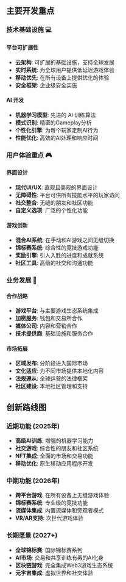 ## 主要开发重点

### 技术基础设施 💻

#### 平台可扩展性
- **云架构**: 可扩展的基础设施，支持全球发展
- **实时系统**: 为全球用户提供低延迟游戏体验
- **移动优先**: 在所有设备上提供优化的体验
- **安全框架**: 企业级安全实施

#### AI 开发
- **机器学习模型**: 先进的 AI 训练算法
- **模式识别**: 精密的Gameplay分析
- **个性化引擎**: 为每个玩家定制AI行为
- **性能优化**: 高效的AI处理和响应时间

### 用户体验重点 🎮

#### 界面设计
- **现代UI/UX**: 直观且美观的界面设计
- **无障碍性**: 平台可供所有技能水平的玩家访问
- **社交整合**: 无缝的朋友和社区功能
- **自定义选项**: 广泛的个性化功能

#### 游戏创新
- **混合AI系统**: 在手动和AI游戏之间无缝切换
- **锦标赛系统**: 综合性的竞技游戏功能
- **奖励引擎**: 引人入胜的进度和成就系统
- **社区工具**: 高级的社交和沟通功能

### 业务发展 🤝

#### 合作战略
- **游戏平台**: 与主要游戏生态系统集成
- **加密服务**: 钱包和交易所合作
- **媒体公司**: 内容和营销合作
- **技术提供商**: 基础设施和服务合作

#### 市场拓展
- **区域发布**: 分阶段进入国际市场
- **文化适应**: 为不同市场提供本地化内容
- **法规遵从**: 全球运营的法律框架
- **社区建设**: 本地社区管理和支持


## 创新路线图

### 近期功能 (2025年)
- **高级AI训练**: 增强的机器学习能力
- **社交游戏**: 综合性的朋友和社区系统
- **NFT集成**: 全面的市场和交易功能
- **移动优化**: 原生移动应用程序开发

### 中期功能 (2026年)
- **跨平台游戏**: 在所有设备上无缝游戏体验
- **锦标赛系统**: 专业级的竞技功能
- **流媒体集成**: 内置流媒体和旁观者模式
- **VR/AR支持**: 次世代游戏体验

### 长期愿景 (2027+)
- **全球锦标赛**: 国际锦标赛系列
- **AI市场**: 交易和共享训练有素的AI化身
- **区块链游戏**: 完全集成Web3游戏生态系统
- **元宇宙集成**: 虚拟世界和社交体验